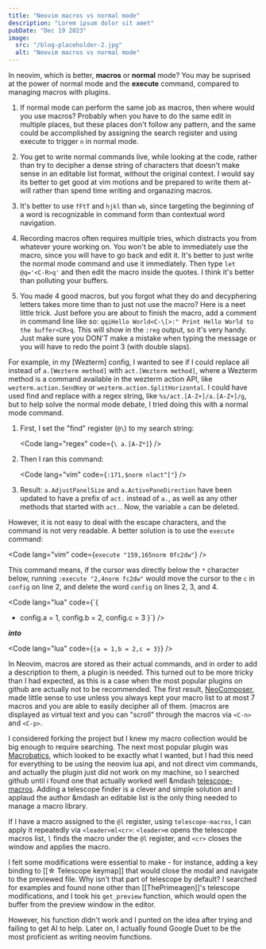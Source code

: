 ```yaml
---
title: "Neovim macros vs normal mode"
description: "Lorem ipsum dolor sit amet"
pubDate: "Dec 19 2023"
image:
  src: "/blog-placeholder-2.jpg"
  alt: "Neovim macros vs normal mode"
---
```



In neovim, which is better, **macros** or **normal** mode? You may be suprised
at the power of normal mode and the **execute** command, compared to
managing macros with plugins.

1. If normal mode can perform the same job as macros, then where would you use
   macros? Probably when you have to do the same edit in multiple places, but these
   places don't follow any pattern, and the same could be accomplished by
   assigning the search register and using execute to trigger `n` in normal mode.

1. You get to write normal commands live, while looking at the code, rather than
   try to decipher a dense string of characters that doesn't make sense in an
   editable list format, without the original context. I would say its better to get good at vim motions and be
   prepared to write them at-will rather than spend time writing and organazing
   macros.

1. It's better to use `fFtT` and `hjkl` than `wb`, since targeting the beginning
   of a word is recognizable in command form than contextual word navigation.

1. Recording macros often requires multiple tries, which distracts you from whatever youre working on.
   You won't be able to immediately use the macro, since you will have to go back and edit it.
   It's better to just write the normal mode command and use it immediately.
   Then type `let @q='<C-R>q'` and then edit the macro inside the quotes. I think it's better than polluting your buffers.

1. You made 4 good macros, but you forgot what they do and decyphering letters
   takes more time than to just not use the macro? Here is a neet little trick.
   Just before you are about to finish the macro, add a comment in command line
   like so: `qqiHello World<C-\[>:" Print Hello World to the buffer<CR>q`. This
   will show in the `:reg` output, so it's very handy. Just make sure you DON'T
   make a mistake when typing the message or you will have to redo the point 3
   (with double slaps).

For example, in my [Wezterm] config, I wanted to see if I could replace
all instead of `a.[Wezterm method]` with `act.[Wezterm method]`, where a Wezterm
method is a command available in the wezterm action API, like
`wezterm.action.SendKey` or `wezterm.action.SplitHorizontal`. I could have used
find and replace with a regex string, like `%s/act.[A-Z+]/a.[A-Z+]/g`, but to
help solve the normal mode debate, I tried doing this with a normal mode
command.

1. First, I set the "find" register (`@\`) to my search string:

   <Code lang="regex" code={`\ a.[A-Z*]`} />

1. Then I ran this command:

   <Code lang="vim" code={`:171,$norm nlact^["`} />

1. Result: `a.AdjustPanelSize` and `a.ActivePaneDirection` have been
   updated to have a prefix of `act.` instead of `a.`, as well as any other
   methods that started with `act.`. Now, the variable `a` can be deleted.

However, it is not easy to deal with the escape characters, and the command is
not very readable. A better solution is to use the `execute` command:

<Code lang="vim" code={`execute "159,165norm 0fc2dw"`} />

This command means, if the cursor was directly below the `*` character below, running `:execute "2,4norm
fc2dw"` would move the cursor to the `c` in `config` on line 2, and delete the word
`config` on lines 2, 3, and 4.

<Code
  lang="lua"
  code={`{
  * config.a = 1,
    config.b = 2,
    config.c = 3
  }`}
/>

_**into**_

<Code lang="lua" code={`{a = 1,b = 2,c = 3}`} />

In Neovim, macros are stored as their actual commands, and in order to add a
description to them, a plugin is needed. This turned out to be more tricky than
I had expected, as this is a case when the most popular plugins on github are
actually not to be recommended. The first result, [NeoComposer](https://github.com/ecthelionvi/NeoComposer.nvim),
made little sense to use unless you always kept your macro list to at most 7 macros and you are able to easily decipher all of them.
(macros are displayed as virtual text and you can "scroll" through the macros
via `<C-n>` and `<C-p>`.

I considered forking the project but I knew my macro collection would be big
enough to require searching. The next most popular plugin was [Macrobatics](https://github.com/svermeulen/vim-macrobatics),
which looked to be exactly what I wanted, but I had this need for everything to be
using the neovim lua api, and not direct vim commands, and actually the plugin
just did not work on my machine, so I searched github until i found one that
actually worked well &mdash [telescope-macros](https://github.com). Adding a
telescope finder is a clever and simple solution and I applaud the author &mdash
an editable list is the only thing needed to manage a macro library.

If I have a macro assigned to the `@l` register, using `telescope-macros`, I
can apply it repeatedly via `<leader>ml<cr>`: `<leader>m` opens the telescope
macros list, `l` finds the macro under the `@l` register, and `<cr>` closes the
window and applies the macro.

I felt some modifications were essential to make - for instance, adding a key
binding to [[☆ Telescope keymap]] that would close the modal and navigate to
the previewed file. Why isn't that part of telescope by default? I searched for
examples and found none other than [[ThePrimeagen]]'s telescope
modifications, and I took his `get_preview` function, which would open the
buffer from the preview window in the editor.

However, his function didn't work and I punted on the idea after trying and
failing to get AI to help. Later on, I actually found Google Duet to be the most
proficient as writing neovim functions.
